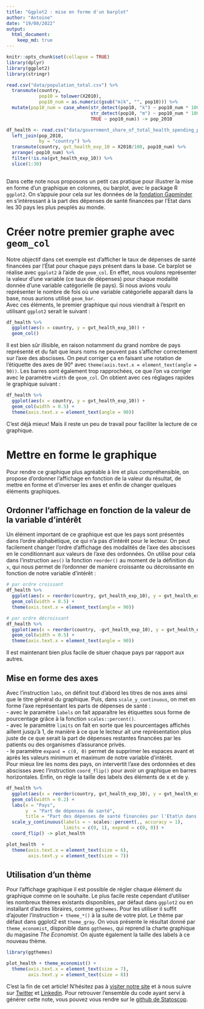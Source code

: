 ```yaml
---
title: "Ggplot2 : mise en forme d'un barplot"
author: "Antoine"
date: "19/08/2022"
output: 
  html_document:
    keep_md: true
---
```


```r
knitr::opts_chunk$set(collapse = TRUE)
library(dplyr)
library(ggplot2)
library(stringr)

read.csv("data/population_total.csv") %>% 
  transmute(country,
            pop10 = tolower(X2010), 
            pop10_num = as.numeric(gsub("m|k", "", pop10))) %>% 
  mutate(pop10_num = case_when(str_detect(pop10, "k") ~ pop10_num * 1000,
                               str_detect(pop10, "m") ~ pop10_num * 1000000,
                               TRUE ~ pop10_num)) -> pop_2010

df_health <- read.csv("data/government_share_of_total_health_spending_percent.csv") %>% 
  left_join(pop_2010, 
            by = "country") %>% 
  transmute(country, gvt_health_exp_10 = X2010/100, pop10_num) %>% 
  arrange(-pop10_num) %>% 
  filter(!is.na(gvt_health_exp_10)) %>% 
  slice(1:30)
  
```

Dans cette note nous proposons un petit cas pratique pour illustrer la mise en forme d'un graphique en colonnes, ou barplot, avec le package R `ggplot2`. On s'appuie pour cela sur les données de la [fondation Gapminder](https://www.gapminder.org/) en s'intéressant à la part des dépenses de santé financées par l'Etat dans les 30 pays les plus peuplés au monde.  

# Créer notre premier graphe avec `geom_col`  

Notre objectif dans cet exemple est d'afficher le taux de dépenses de santé financées par l'État pour chaque pays présent dans la base. Ce barplot se réalise avec `ggplot2` à l'aide de `geom_col`. En effet, nous voulons représenter la valeur d'une variable (ce taux de dépenses) pour chaque modalité donnée d'une variable catégorielle (le pays). Si nous avions voulu représenter le nombre de fois où une variable catégorielle apparaît dans la base, nous aurions utilisé `geom_bar`.  
Avec ces éléments, le premier graphique qui nous viendrait à l'esprit en utilisant `ggplot2` serait le suivant :  

```r
df_health %>% 
  ggplot(aes(x = country, y = gvt_health_exp_10)) + 
  geom_col()
```  

Il est bien sûr illisible, en raison notamment du grand nombre de pays représenté et du fait que leurs noms ne peuvent pas s'afficher correctement sur l'axe des abscisses. On peut corriger ça en faisant une rotation de l'étiquette des axes de 90° avec `theme(axis.text.x = element_text(angle = 90))`. Les barres sont également trop rapprochées, ce que l'on va corriger avec le paramètre `width` de `geom_col`. On obtient avec ces réglages rapides le graphique suivant :  

```r
df_health %>% 
  ggplot(aes(x = country, y = gvt_health_exp_10)) + 
  geom_col(width = 0.5) + 
  theme(axis.text.x = element_text(angle = 90))
```  

C'est déjà mieux! Mais il reste un peu de travail pour faciliter la lecture de ce graphique.  

# Mettre en forme le graphique  

Pour rendre ce graphique plus agréable à lire et plus compréhensible, on propose d'ordonner l'affichage en fonction de la valeur du résultat, de mettre en forme et d'inverser les axes et enfin de changer quelques éléments graphiques.  

## Ordonner l'affichage en fonction de la valeur de la variable d'intérêt   

Un élément important de ce graphique est que les pays sont présentés dans l'ordre alphabétique, ce qui n'a pas d'intérêt pour le lecteur. On peut facilement changer l'ordre d'affichage des modalités de l'axe des abscisses en le conditionnant aux valeurs de l'axe des ordonnées. On utilise pour cela dans l'instruction `aes()` la fonction `reorder()` au moment de la définition du `x`, qui nous permet de l'ordonner de manière croissante ou décroissante en fonction de notre variable d'intérêt :  

```r

# par ordre croissant 
df_health %>% 
  ggplot(aes(x = reorder(country, gvt_health_exp_10), y = gvt_health_exp_10)) + 
  geom_col(width = 0.5) + 
  theme(axis.text.x = element_text(angle = 90))  

# par ordre décroissant
df_health %>% 
  ggplot(aes(x = reorder(country, -gvt_health_exp_10), y = gvt_health_exp_10)) + 
  geom_col(width = 0.5) + 
  theme(axis.text.x = element_text(angle = 90))
``` 

Il est maintenant bien  plus facile de situer chaque pays par rapport aux autres.  

## Mise en forme des axes  

Avec l'instruction `labs`, on définit tout d'abord les titres de nos axes ainsi que le titre général du graphique. Puis, dans `scale_y_continuous`, on met en forme l'axe représentant les parts de dépenses de santé :  
- avec le paramètre `labels` on fait apparaître les étiquettes sous forme de pourcentage grâce à la fonction `scales::percent()`.  
- avec le paramètre `limits` on fait en sorte que les pourcentages affichés aillent jusqu'à 1, de manière à ce que le lecteur ait une représentation plus juste de ce que serait la part de dépenses restantes financées par les patients ou des organismes d'assurance privés.  
- le paramètre `expand = c(0, 0)` permet de supprimer les espaces avant et après les valeurs minimum et maximum de notre variable d'intérêt.  
Pour mieux lire les noms des pays, on intervertit l'axe des ordonnées et des abscisses avec l'instruction `coord_flip()` pour avoir un graphique en barres horizontales. Enfin, on règle la taille des labels des éléments de x et de y.  

```r
df_health %>% 
  ggplot(aes(x = reorder(country, gvt_health_exp_10), y = gvt_health_exp_10)) + 
  geom_col(width = 0.2) +
  labs(x = "Pays",
       y  = "Part de dépenses de santé",
       title = "Part des dépenses de santé financées par l'Etat\n dans les 30 pays les plus peuplés") + 
  scale_y_continuous(labels = ~ scales::percent(., accuracy = 1),
                     limits = c(0, 1), expand = c(0, 0)) + 
  coord_flip() -> plot_health

plot_health  + 
  theme(axis.text.x = element_text(size = 6),
        axis.text.y = element_text(size = 7))
```

## Utilisation d'un thème

Pour l'affichage graphique il est possible de régler chaque élément du graphique comme on le souhaite. Le plus facile reste cependant d'utiliser les nombreux thèmes existants disponibles, par défaut dans `ggplot2` ou en installant d'autres libraires, comme `ggthemes`. Pour les utiliser il suffit d'ajouter l'instruction `+ theme_*()` à la suite de votre plot. Le thème par défaut dans ggplot2 est `theme_gray`. On vous présente le résultat donné par `theme_economist`, disponible dans `ggthemes`, qui reprend la charte graphique du magasine _The Economist_. On ajuste également la taille des labels à ce nouveau thème.  

```r
library(ggthemes)

plot_health + theme_economist() + 
  theme(axis.text.x = element_text(size = 7),
        axis.text.y = element_text(size = 8))
```


C'est la fin de cet article! N'hésitez pas à [visiter notre site](https://www.statoscop.fr) et à nous suivre sur [Twitter](https://twitter.com/stato_scop) et [Linkedin](https://www.linkedin.com/company/statoscop). Pour retrouver l'ensemble du code ayant servi à générer cette note, vous pouvez vous rendre sur le [github de Statoscop](https://github.com/Statoscop/notebooks-blog).  
